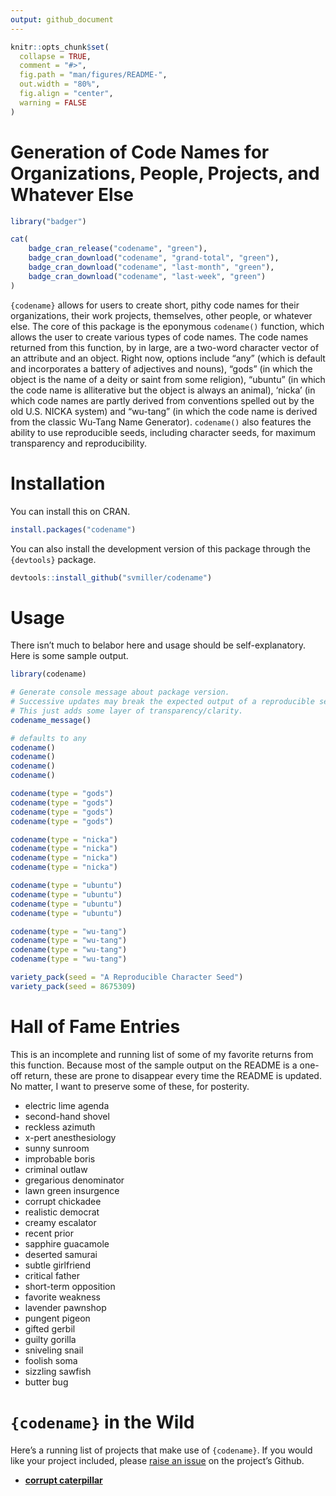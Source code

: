 ```yaml
---
output: github_document
---
```


```r
knitr::opts_chunk$set(
  collapse = TRUE,
  comment = "#>",
  fig.path = "man/figures/README-",
  out.width = "80%",
  fig.align = "center",
  warning = FALSE
)
```

# Generation of Code Names for Organizations, People, Projects, and Whatever Else

```r
library("badger")
```

```r
cat(
	badge_cran_release("codename", "green"),
	badge_cran_download("codename", "grand-total", "green"),
	badge_cran_download("codename", "last-month", "green"),
	badge_cran_download("codename", "last-week", "green")
)
```

`{codename}` allows for users to create short, pithy code names for their organizations, their work projects, themselves, other people, or whatever else. The core of this package is the eponymous `codename()` function, which allows the user to create various types of code names. The code names returned from this function, by in large, are a two-word character vector of an attribute and an object. Right now, options include "any" (which is default and incorporates a battery of adjectives and nouns), "gods" (in which the object is the name of a deity or saint from some religion), "ubuntu" (in which the code name is alliterative but the object is always an animal), 'nicka' (in which code names are partly derived from conventions spelled out by the old U.S. NICKA system) and "wu-tang" (in which the code name is derived from the classic Wu-Tang Name Generator). `codename()` also features the ability to use reproducible seeds, including character seeds, for maximum transparency and reproducibility.

# Installation

You can install this on CRAN.

```r
install.packages("codename")

```

You can also install the development version of this package through the `{devtools}` package.

```r
devtools::install_github("svmiller/codename")
```

# Usage

There isn't much to belabor here and usage should be self-explanatory. Here is some sample output.

```r
library(codename)

# Generate console message about package version.
# Successive updates may break the expected output of a reproducible seed.
# This just adds some layer of transparency/clarity.
codename_message()

# defaults to any
codename()
codename()
codename()
codename()

codename(type = "gods")
codename(type = "gods")
codename(type = "gods")
codename(type = "gods")

codename(type = "nicka")
codename(type = "nicka")
codename(type = "nicka")
codename(type = "nicka")

codename(type = "ubuntu")
codename(type = "ubuntu")
codename(type = "ubuntu")
codename(type = "ubuntu")

codename(type = "wu-tang")
codename(type = "wu-tang")
codename(type = "wu-tang")
codename(type = "wu-tang")

variety_pack(seed = "A Reproducible Character Seed")
variety_pack(seed = 8675309)
```


# Hall of Fame Entries

This is an incomplete and running list of some of my favorite returns from this function. Because most of the sample output on the README is a one-off return, these are prone to disappear every time the README is updated. No matter, I want to preserve some of these, for posterity.

- electric lime agenda
- second-hand shovel
- reckless azimuth
- x-pert anesthesiology
- sunny sunroom
- improbable boris
- criminal outlaw
- gregarious denominator
- lawn green insurgence
- corrupt chickadee
- realistic democrat
- creamy escalator
- recent prior
- sapphire guacamole
- deserted samurai
- subtle girlfriend
- critical father
- short-term opposition
- favorite weakness
- lavender pawnshop
- pungent pigeon
- gifted gerbil
- guilty gorilla
- sniveling snail
- foolish soma
- sizzling sawfish
- butter bug

# `{codename}` in the Wild

Here's a running list of projects that make use of `{codename}`. If you would like your project included, please [raise an issue](https://github.com/svmiller/codename/issues) on the project's Github.

- [**corrupt caterpillar**](https://github.com/andrewheiss/corrupt-caterpillar)
